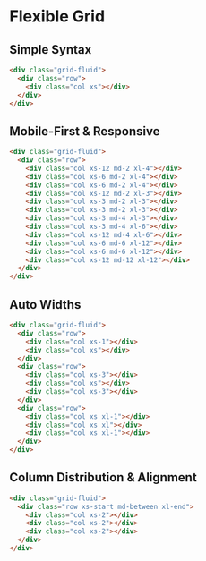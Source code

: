 # Flexible Grid

## Simple Syntax
```html
<div class="grid-fluid">
  <div class="row">
    <div class="col xs"></div>
  </div>
</div>
```

## Mobile-First & Responsive
```html
<div class="grid-fluid">
  <div class="row">
    <div class="col xs-12 md-2 xl-4"></div>
    <div class="col xs-6 md-2 xl-4"></div>
    <div class="col xs-6 md-2 xl-4"></div>
    <div class="col xs-12 md-2 xl-3"></div>
    <div class="col xs-3 md-2 xl-3"></div>
    <div class="col xs-3 md-2 xl-3"></div>
    <div class="col xs-3 md-4 xl-3"></div>
    <div class="col xs-3 md-4 xl-6"></div>
    <div class="col xs-12 md-4 xl-6"></div>
    <div class="col xs-6 md-6 xl-12"></div>
    <div class="col xs-6 md-6 xl-12"></div>
    <div class="col xs-12 md-12 xl-12"></div>
  </div>
</div>
```

## Auto Widths
```html
<div class="grid-fluid">
  <div class="row">
    <div class="col xs-1"></div>
    <div class="col xs"></div>
  </div>
  <div class="row">
    <div class="col xs-3"></div>
    <div class="col xs"></div>
    <div class="col xs-3"></div>
  </div>
  <div class="row">
    <div class="col xs xl-1"></div>
    <div class="col xs xl"></div>
    <div class="col xs xl-1"></div>
  </div>
</div>
```

## Column Distribution & Alignment
```html
<div class="grid-fluid">
  <div class="row xs-start md-between xl-end">
    <div class="col xs-2"></div>
    <div class="col xs-2"></div>
    <div class="col xs-2"></div>
  </div>
</div>
```
